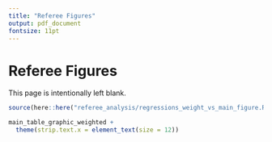```yaml
---
title: "Referee Figures"
output: pdf_document
fontsize: 11pt
---
```


<!-- ```{r, include=FALSE} -->
<!-- knitr::opts_chunk$set(echo = F, message = F, warning = F) -->
<!-- knitr::opts_knit$set(root.dir = rprojroot::find_rstudio_root_file()) -->
<!-- ``` -->

\FloatBarrier

# Referee Figures

This page is intentionally left blank.
```r
source(here::here("referee_analysis/regressions_weight_vs_main_figure.R"))
```

```{=latex}

\begin{figure}[t]
```
```r
main_table_graphic_weighted +
  theme(strip.text.x = element_text(size = 12))
```
```{=latex}
\caption{The Effect of Moratoriums: OLS vs. WLS \label{main_table_graphic_weighted}}
\textit{Note:} The x-axis represents the columns from Tables \ref{main_table} and \ref{main_table_weighted}. The y-axis represents the point estimates and 95\% confidence intervals. Unweighted regressions represent estimates from Table \ref{main_table} while weighted regressions represent estimates from Table \ref{main_table_weighted}. Weighted regressions are weighted by total enrollment. Controls include holiday, spring semester, day of the week, football game-days, and university-by-academic-year. Standard errors are clustered by university.
\end{figure}

```




